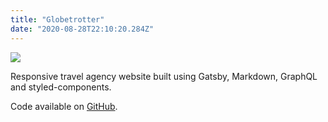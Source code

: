 ```yaml
---
title: "Globetrotter"
date: "2020-08-28T22:10:20.284Z"
---
```


<Img
  src="/images/posts/globetrotter.png"
  width={2154}
  height={1232}
  caption="globetrotter project"
/>

Responsive travel agency website built using Gatsby, Markdown, GraphQL and styled-components.

Code available on [GitHub](https://github.com/eneax/globetrotter).
